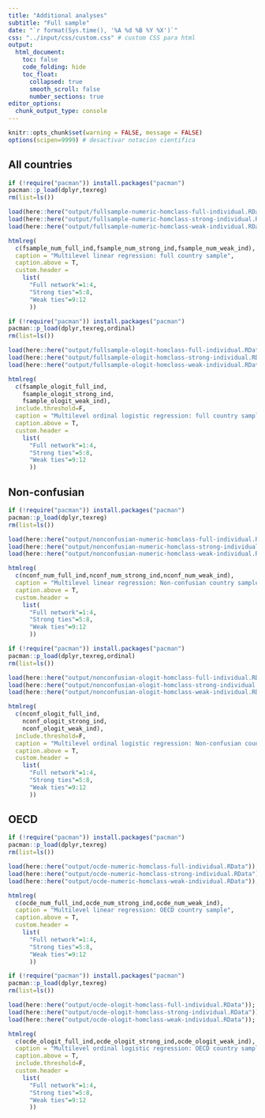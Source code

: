```yaml
---
title: "Additional analyses"
subtitle: "Full sample"
date: "`r format(Sys.time(), '%A %d %B %Y %X')`"
css: "../input/css/custom.css" # custom CSS para html
output: 
  html_document: 
    toc: false
    code_folding: hide
    toc_float: 
      collapsed: true
      smooth_scroll: false
      number_sections: true
editor_options: 
  chunk_output_type: console
---
```


```r
knitr::opts_chunk$set(warning = FALSE, message = FALSE)
options(scipen=9999) # desactivar notacion cientifica
```

## All countries

```r
if (!require("pacman")) install.packages("pacman")
pacman::p_load(dplyr,texreg)  
rm(list=ls())

load(here::here("output/fullsample-numeric-homclass-full-individual.RData")); fsample_num_full_ind<- models
load(here::here("output/fullsample-numeric-homclass-strong-individual.RData"));fsample_num_strong_ind<- models
load(here::here("output/fullsample-numeric-homclass-weak-individual.RData")); fsample_num_weak_ind<- models

htmlreg(
  c(fsample_num_full_ind,fsample_num_strong_ind,fsample_num_weak_ind),
  caption = "Multilevel linear regression: full country sample",
  caption.above = T,
  custom.header = 
    list(
      "Full network"=1:4,
      "Strong ties"=5:8,
      "Weak ties"=9:12
      ))
```

```r
if (!require("pacman")) install.packages("pacman")
pacman::p_load(dplyr,texreg,ordinal)  
rm(list=ls())

load(here::here("output/fullsample-ologit-homclass-full-individual.RData"));fsample_ologit_full_ind<- models
load(here::here("output/fullsample-ologit-homclass-strong-individual.RData"));fsample_ologit_strong_ind<- models
load(here::here("output/fullsample-ologit-homclass-weak-individual.RData"));fsample_ologit_weak_ind<- models

htmlreg(
  c(fsample_ologit_full_ind,
    fsample_ologit_strong_ind,
    fsample_ologit_weak_ind),
  include.threshold=F,
  caption = "Multilevel ordinal logistic regression: full country sample",
  caption.above = T,
  custom.header = 
    list(
      "Full network"=1:4,
      "Strong ties"=5:8,
      "Weak ties"=9:12
      ))
```

## Non-confusian

```r
if (!require("pacman")) install.packages("pacman")
pacman::p_load(dplyr,texreg)  
rm(list=ls())

load(here::here("output/nonconfusian-numeric-homclass-full-individual.RData")); nconf_num_full_ind<- models
load(here::here("output/nonconfusian-numeric-homclass-strong-individual.RData"));nconf_num_strong_ind<- models
load(here::here("output/nonconfusian-numeric-homclass-weak-individual.RData")); nconf_num_weak_ind<- models

htmlreg(
  c(nconf_num_full_ind,nconf_num_strong_ind,nconf_num_weak_ind),
  caption = "Multilevel linear regression: Non-confusian country sample",
  caption.above = T,
  custom.header = 
    list(
      "Full network"=1:4,
      "Strong ties"=5:8,
      "Weak ties"=9:12
      ))
```

```r
if (!require("pacman")) install.packages("pacman")
pacman::p_load(dplyr,texreg,ordinal)  
rm(list=ls())

load(here::here("output/nonconfusian-ologit-homclass-full-individual.RData"));nconf_ologit_full_ind<- models
load(here::here("output/nonconfusian-ologit-homclass-strong-individual.RData"));nconf_ologit_strong_ind<- models
load(here::here("output/nonconfusian-ologit-homclass-weak-individual.RData"));nconf_ologit_weak_ind<- models

htmlreg(
  c(nconf_ologit_full_ind,
    nconf_ologit_strong_ind,
    nconf_ologit_weak_ind),
  include.threshold=F,
  caption = "Multilevel ordinal logistic regression: Non-confusian country sample",
  caption.above = T,
  custom.header = 
    list(
      "Full network"=1:4,
      "Strong ties"=5:8,
      "Weak ties"=9:12
      ))
```

## OECD

```r
if (!require("pacman")) install.packages("pacman")
pacman::p_load(dplyr,texreg)  
rm(list=ls())

load(here::here("output/ocde-numeric-homclass-full-individual.RData")); ocde_num_full_ind<- models
load(here::here("output/ocde-numeric-homclass-strong-individual.RData"));ocde_num_strong_ind<- models
load(here::here("output/ocde-numeric-homclass-weak-individual.RData")); ocde_num_weak_ind<- models

htmlreg(
  c(ocde_num_full_ind,ocde_num_strong_ind,ocde_num_weak_ind),
  caption = "Multilevel linear regression: OECD country sample",
  caption.above = T,
  custom.header = 
    list(
      "Full network"=1:4,
      "Strong ties"=5:8,
      "Weak ties"=9:12
      ))
```

```r
if (!require("pacman")) install.packages("pacman")
pacman::p_load(dplyr,texreg)  
rm(list=ls())

load(here::here("output/ocde-ologit-homclass-full-individual.RData")); ocde_ologit_full_ind<- models
load(here::here("output/ocde-ologit-homclass-strong-individual.RData"));ocde_ologit_strong_ind<- models
load(here::here("output/ocde-ologit-homclass-weak-individual.RData")); ocde_ologit_weak_ind<- models

htmlreg(
  c(ocde_ologit_full_ind,ocde_ologit_strong_ind,ocde_ologit_weak_ind),
  caption = "Multilevel ordinal logistic regression: OECD country sample",
  caption.above = T,
  include.threshold=F,
  custom.header = 
    list(
      "Full network"=1:4,
      "Strong ties"=5:8,
      "Weak ties"=9:12
      ))
```




